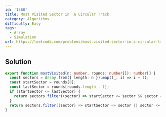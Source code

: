 ```yaml
---
id: '1560'
title: Most Visited Sector in  a Circular Track
category: Algorithms
difficulty: Easy
tags:
  - Array
  - Simulation
url: https://leetcode.com/problems/most-visited-sector-in-a-circular-track
---
```


## Solution

```typescript filename="solution.ts" copy
export function mostVisited(n: number, rounds: number[]): number[] {
  const sectors = Array.from({ length: n }).map((_, i) => i + 1);
  const startSector = rounds[0];
  const lastSector = rounds[rounds.length - 1];
  if (startSector <= lastSector) {
    return sectors.filter((sector) => startSector <= sector && sector <= lastSector);
  }
  return sectors.filter((sector) => startSector <= sector || sector <= lastSector);
}
```
